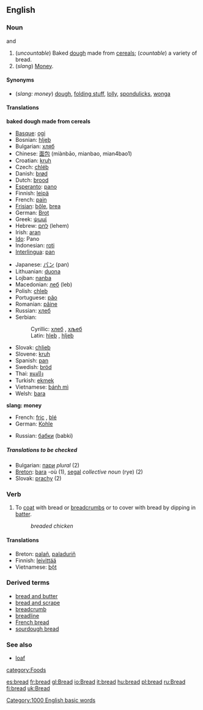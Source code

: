 ==English==

===Noun===
{{en-noun-reg}}  {{uncountable}} and {{countable}}
#<!--DefA-->(''uncountable'') Baked [[dough]] made from [[cereal]]s; (''countable'') a variety of bread.
#<!--DefB-->(''slang'') [[Money]].

====Synonyms====
*<!--DefB-->(''slang: money'') [[dough]], [[folding stuff]], [[lolly]], [[spondulicks]], [[wonga]]

====Translations====

<!--DefA-->'''baked dough made from cereals'''
{{top}}
*[[Basque]]: [[ogi]]
*Bosnian: [[hljeb#Bosnian|hljeb]] {{m}}
*Bulgarian: [[хляб]] {{m}}
*Chinese: [[面包]] (miànbāo, mianbao, mian4bao1)
*Croatian: [[kruh]] {{m}}
*Czech: [[chléb]] {{m}}
*Danish: [[brød]] {{n}}
*Dutch: [[brood]] {{n}}
*[[Esperanto]]: [[pano]]
*Finnish: [[leipä]]
*French: [[pain#French|pain]] {{m}}
*[[Frisian]]: [[bôle]], [[brea]]
*German: [[Brot]] {{n}}
*Greek: [[ψωμί]] {{n}}
*Hebrew: [[לחם]] (lehem)
*Irish: [[aran]] 
*[[Ido]]: Pano
*Indonesian: [[roti]]
*[[Interlingua]]: [[pan#Interlingua|pan]]
{{mid}}
*Japanese: [[パン]] (pan)
*Lithuanian: [[duona]] {{f}}
*Lojban: [[nanba]]
*Macedonian: [[леб]] (leb)
*Polish: [[chleb]] {{m}}
*Portuguese: [[pão]] {{m}}
*Romanian: [[pâine]] {{f}}
*Russian: [[хлеб]] {{m}}
*Serbian:
*:Cyrillic: [[хлеб#Serbian|хлеб]] {{m}}, [[хљеб#Serbian|хљеб]] {{m}}
*:Latin: [[hleb#Serbian|hleb]] {{m}}, [[hljeb#Serbian|hljeb]] {{m}}
*Slovak:  [[chlieb]]  {{m}}
*Slovene: [[kruh]] {{m}}
*Spanish: [[pan]] {{m}}
*Swedish: [[bröd]]
*Thai: [[ขนมปัง]] {{n}}
*Turkish: [[ekmek]]
*Vietnamese: [[bánh mì]]
*Welsh: [[bara#Welsh|bara]] {{m}}
{{bottom}}

<!--DefB-->'''slang: money'''
{{top}}
*French: [[fric]] {{m}}, [[blé]] {{m}}
*German: [[Kohle]] {{f}}
{{mid}}
*Russian: [[бабки]] (babki)
{{bottom}}

=====Translations to be checked=====
<!--Remove this section once all of the translations below have been moved into the tables above.-->
{{checktrans}}

*Bulgarian: [[пари]] ''plural'' (2)
*[[Breton]]: [[bara#Breton|bara]] {{m}} -où (1), [[segal]] ''collective noun'' (rye) (2)
*Slovak: [[prachy]] {{m}} {{p}} (2)

===Verb===
{{en-infl-reg-consonant|bread||}}
# <!--DefC-->To [[coat]] with bread or [[breadcrumb]]s or to cover with bread by dipping in [[batter]].
#:''breaded chicken''

====Translations====
<!--DefC-->
*Breton: [[palañ]], [[paladuriñ]]
*Finnish: [[leivittää]]
*Vietnamese: [[bột]]

===Derived terms===
*[[bread and butter]]<!--someone's profession-->
*[[bread and scrape]]
*[[breadcrumb]]
*[[breadline]]
*[[French bread]]
*[[sourdough bread]]

===See also===
*[[loaf]]

[[Category:1000 English basic words]]
[[category:Foods]]

[[es:bread]]
[[fr:bread]]
[[gl:Bread]]
[[io:Bread]]
[[it:bread]]
[[hu:bread]]
[[pl:bread]]
[[ru:Bread]]
[[fi:bread]]
[[uk:Bread]]